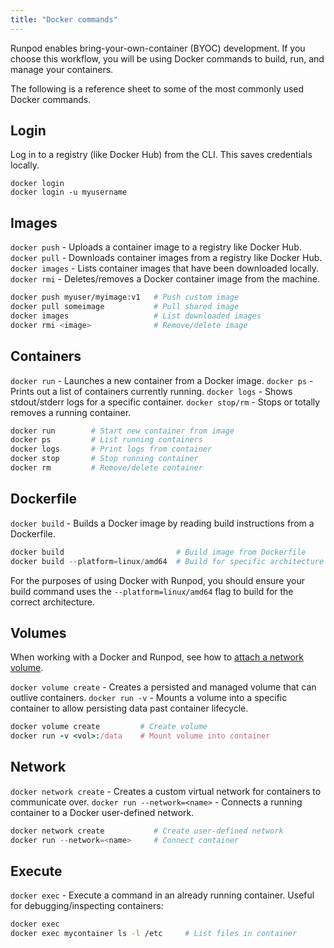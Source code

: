 ```yaml
---
title: "Docker commands"
---
```


Runpod enables bring-your-own-container (BYOC) development. If you choose this workflow, you will be using Docker commands to build, run, and manage your containers.

The following is a reference sheet to some of the most commonly used Docker commands.

## Login

Log in to a registry (like Docker Hub) from the CLI. This saves credentials locally.

```
docker login
docker login -u myusername
```

## Images

`docker push` - Uploads a container image to a registry like Docker Hub. `docker pull` - Downloads container images from a registry like Docker Hub. `docker images` - Lists container images that have been downloaded locally. `docker rmi` - Deletes/removes a Docker container image from the machine.

```bash
docker push myuser/myimage:v1   # Push custom image
docker pull someimage           # Pull shared image
docker images                   # List downloaded images
docker rmi <image>              # Remove/delete image
```

## Containers

`docker run` - Launches a new container from a Docker image. `docker ps` - Prints out a list of containers currently running. `docker logs` - Shows stdout/stderr logs for a specific container. `docker stop/rm` - Stops or totally removes a running container.

```python
docker run        # Start new container from image
docker ps         # List running containers
docker logs       # Print logs from container
docker stop       # Stop running container
docker rm         # Remove/delete container
```

## Dockerfile

`docker build` - Builds a Docker image by reading build instructions from a Dockerfile.

```python
docker build                         # Build image from Dockerfile
docker build --platform=linux/amd64  # Build for specific architecture
```

<Info>

For the purposes of using Docker with Runpod, you should ensure your build command uses the `--platform=linux/amd64` flag to build for the correct architecture.

</Info>

## Volumes

<Info>

When working with a Docker and Runpod, see how to [attach a network volume](/storage/network-volumes).

</Info>

`docker volume create` - Creates a persisted and managed volume that can outlive containers. `docker run -v` - Mounts a volume into a specific container to allow persisting data past container lifecycle.

```ruby
docker volume create         # Create volume
docker run -v <vol>:/data    # Mount volume into container
```

## Network

`docker network create` - Creates a custom virtual network for containers to communicate over. `docker run --network=<name>` - Connects a running container to a Docker user-defined network.

```python
docker network create           # Create user-defined network
docker run --network=<name>     # Connect container
```

## Execute

`docker exec` - Execute a command in an already running container. Useful for debugging/inspecting containers:

```bash
docker exec
docker exec mycontainer ls -l /etc     # List files in container
```
